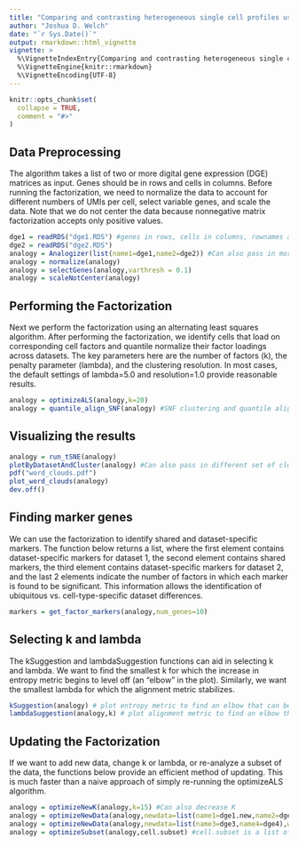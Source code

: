 ```yaml
---
title: "Comparing and contrasting heterogeneous single cell profiles using Analogizer"
author: "Joshua D. Welch"
date: "`r Sys.Date()`"
output: rmarkdown::html_vignette
vignette: >
  %\VignetteIndexEntry{Comparing and contrasting heterogeneous single cell profiles using Analogizer}
  %\VignetteEngine{knitr::rmarkdown}
  %\VignetteEncoding{UTF-8}
---
```


```r
knitr::opts_chunk$set(
  collapse = TRUE,
  comment = "#>"
)
```

## Data Preprocessing
The algorithm takes a list of two or more digital gene expression (DGE) matrices as input. Genes should be in rows and cells in columns.
Before running the factorization, we need to normalize the data to account for different numbers of UMIs per cell,
select variable genes, and scale the data. Note that we do not center the data because nonnegative matrix factorization accepts only
positive values.
```r
dge1 = readRDS("dge1.RDS") #genes in rows, cells in columns, rownames and colnames included. Sparse matrix format is accepted.
dge2 = readRDS("dge2.RDS")
analogy = Analogizer(list(name1=dge1,name2=dge2)) #Can also pass in more than 2 datasets
analogy = normalize(analogy)
analogy = selectGenes(analogy,varthresh = 0.1)
analogy = scaleNotCenter(analogy)
```

## Performing the Factorization
Next we perform the factorization using an alternating least squares algorithm. After performing the factorization,
we identify cells that load on corresponding cell factors and quantile normalize their factor loadings across datasets.
The key parameters here are the number of factors (k), the penalty parameter (lambda), and the clustering resolution.
In most cases, the default settings of lambda=5.0 and resolution=1.0 provide reasonable results.
```r
analogy = optimizeALS(analogy,k=20) 
analogy = quantile_align_SNF(analogy) #SNF clustering and quantile alignment
```

## Visualizing the results
```r
analogy = run_tSNE(analogy)
plotByDatasetAndCluster(analogy) #Can also pass in different set of cluster labels to plot
pdf("word_clouds.pdf")
plot_word_clouds(analogy)
dev.off()
```

## Finding marker genes
We can use the factorization to identify shared and dataset-specific markers. The function below returns a list,
where the first element contains dataset-specific markers for dataset 1, the second element contains shared
markers, the third element contains dataset-specific markers for dataset 2, and the last 2 elements indicate 
the number of factors in which each marker is found to be significant. This information allows the identification
of ubiquitous vs. cell-type-specific dataset differences.
```r
markers = get_factor_markers(analogy,num_genes=10)
```


## Selecting k and lambda
The kSuggestion and lambdaSuggestion functions can aid in selecting k and lambda. We want to find the smallest
k for which the increase in entropy metric begins to level off (an "elbow" in the plot). Similarly, we want the
smallest lambda for which the alignment metric stabilizes.
```r
kSuggestion(analogy) # plot entropy metric to find an elbow that can be used to select the number of factors
lambdaSuggestion(analogy,k) # plot alignment metric to find an elbow that can be used to select the value of lambda
```

## Updating the Factorization
If we want to add new data, change k or lambda, or re-analyze a subset of the data, the functions
below provide an efficient method of updating. This is much faster than a naive approach of 
simply re-running the optimizeALS algorithm.
```r
analogy = optimizeNewK(analogy,k=15) #Can also decrease K
analogy = optimizeNewData(analogy,newdata=list(name1=dge1.new,name2=dge2.new),which.datasets=list(name1,name2),add.to.existing=T) #Add new batches from the same condition/technology/species/protocol
analogy = optimizeNewData(analogy,newdata=list(name3=dge3,name4=dge4),which.datasets=list(name1,name2),add.to.existing=F) #Add completely new datasets. Specify which existing datasets are most similar.
analogy = optimizeSubset(analogy,cell.subset) #cell.subset is a list of cells to retain from each dataset
```
